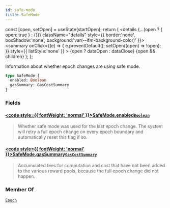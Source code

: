 ```yaml
---
id: safe-mode
title: SafeMode
---
```









  const [open, setOpen] = useState(startOpen);
  return (
    <details {...(open ? { open: true } : {})} className="details" style={{ border:'none', boxShadow:'none', background:'var(--ifm-background-color)' }}>
      <summary
        onClick={(e) => {
          e.preventDefault();
          setOpen((open) => !open);
        }}
        style={{ listStyle:'none' }}
      >
      {open ? dataOpen : dataClose}
      </summary>
      {open && children}
    </details>
  );
};








Information about whether epoch changes are using safe mode.


```graphql
type SafeMode {
  enabled: Boolean
  gasSummary: GasCostSummary
}
```




### Fields

#### [<code style={{ fontWeight: 'normal' }}>SafeMode.<b>enabled</b></code>](#)<Bullet />[`Boolean`](/references/sui-api/sui-graphql/reference/scalars/boolean) <Badge class="badge badge--secondary" text="scalar"/> 
> 
> 
> Whether safe mode was used for the last epoch change.  The system will retry a full epoch
> change on every epoch boundary and automatically reset this flag if so.
> 

#### [<code style={{ fontWeight: 'normal' }}>SafeMode.<b>gasSummary</b></code>](#)<Bullet />[`GasCostSummary`](/references/sui-api/sui-graphql/reference/objects/gas-cost-summary) <Badge class="badge badge--secondary" text="object"/> 
> 
> 
> Accumulated fees for computation and cost that have not been added to the various reward
> pools, because the full epoch change did not happen.
> 



### Member Of

[`Epoch`](/references/sui-api/sui-graphql/reference/objects/epoch)  <Badge class="badge badge--secondary" text="object"/>

